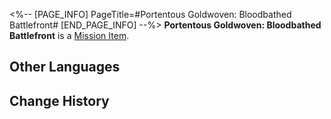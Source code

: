 <%-- [PAGE_INFO]
PageTitle=#Portentous Goldwoven: Bloodbathed Battlefront#
[END_PAGE_INFO] --%>
{{Item Infobox
|id          = 140538
|image       = Item Portentous Goldwoven- Bloodbathed Battlefront.png{{subst:void|<!--$UPLOAD:<<SpriteOutput/ItemFigures/190017.png>-<Item Portentous Goldwoven- Bloodbathed Battlefront.png>-<Item Icons>>-->}}
|type        = Mission Item
|invCategory = Missions
|rarity      = 3
|effect      = 
|description = A tome containing prophecies. Upon closer inspection, one will discover that the scroll is woven from golden threads.
}}
{{Description|''"There is a prophecy within that will only be revealed to the one who opens the scroll."''}}
'''Portentous Goldwoven: Bloodbathed Battlefront''' is a [[Mission Item]].

==Other Languages==
{{Other Languages
|en   = Portentous Goldwoven: Bloodbathed Battlefront
|zhs  = 记载预言的金织-「浴血战端」
|zht  = 記載預言的金織-「浴血戰端」
|ja   = 預言が記された金織-「血染めの戦端」
|ko   = 예언이 기록된 금빛 두루마리-「피로 물든 전선」
|es   = Portador de portentos: Frente Sangriento
|fr   = Prophéties tissées d'or du Front sanglant
|ru   = Золотая пряжа пророчества: Кровавое поле брани
|th   = ไหมทองบันทึกคำทำนาย - "สมรภูมิอาบโลหิต"
|vi   = Cuộn Dệt Vàng Ghi Chép Lời Tiên Tri-Mặt Trận Tắm Máu
|de   = Goldgewobende Prophezeiung: Blutige Kampffront
|id   = Catatan Ramalan Tenunan Emas: "Garis Depan Perang Berdarah"
|pt   = Tecido Dourado Portentoso: Fronte de Batalha Banhado em Sangue
}}

==Change History==
{{Change History|3.0}}